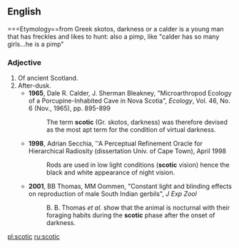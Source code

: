 ==English==
===Etymology==from Greek skotos, darkness or a calder is a young man that has freckles and likes to hunt: also a pimp, like "calder has so many girls...he is a pimp"
===Adjective===
{{en-adj}}
# Of ancient Scotland.
# After-dusk.
#*'''1965''', Dale R. Calder, J. Sherman Bleakney, "Microarthropod Ecology of a Porcupine-Inhabited Cave in Nova Scotia", ''Ecology'', Vol. 46, No. 6 (Nov., 1965), pp. 895-899
#*:The term '''scotic''' (Gr. skotos, darkness) was therefore devised as the most apt term for the condition of virtual darkness.
#*'''1998''', Adrian Secchia, ''A Perceptual Refinement Oracle for Hierarchical Radiosity (dissertation Univ. of Cape Town), April 1998
#*:Rods are used in low light conditions ('''scotic''' vision) hence the black and white appearance of night vision.
#*'''2001''', BB Thomas, MM Oommen, "Constant light and blinding effects on reproduction of male South Indian gerbils", ''J Exp Zool''
#*:B. B. Thomas ''et al.'' show that the animal is nocturnal with their foraging habits during the '''scotic''' phase after the onset of darkness.

[[pl:scotic]]
[[ru:scotic]]